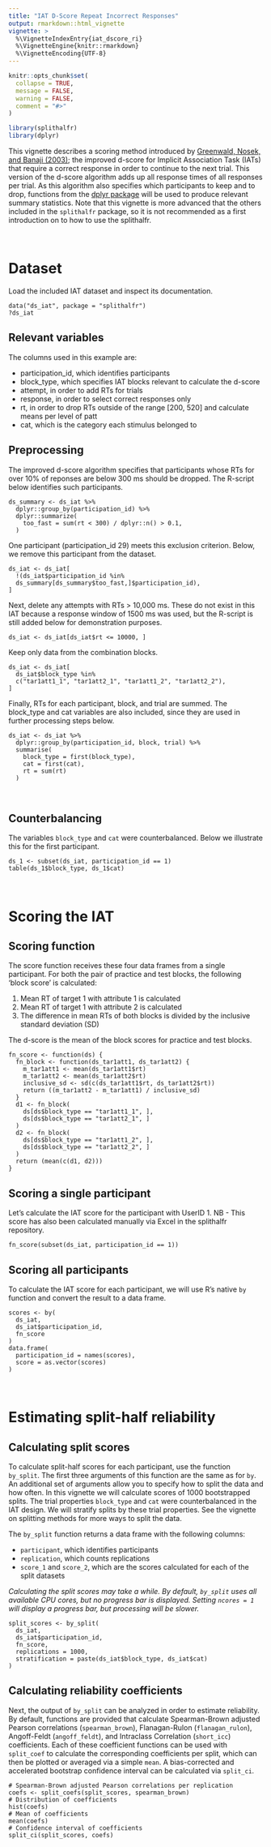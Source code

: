 ---
title: "IAT D-Score Repeat Incorrect Responses"
output: rmarkdown::html_vignette
vignette: >
  %\VignetteIndexEntry{iat_dscore_ri}
  %\VignetteEngine{knitr::rmarkdown}
  %\VignetteEncoding{UTF-8}
---

```{r, include = FALSE}
knitr::opts_chunk$set(
  collapse = TRUE,
  message = FALSE,
  warning = FALSE,
  comment = "#>"
)
```

```{r setup, message = FALSE, warning = FALSE}
library(splithalfr)
library(dplyr)
```
This vignette describes a scoring method introduced by [Greenwald, Nosek, and Banaji (2003)](http://dx.doi.org/10.1037/0022-3514.85.2.197); the improved d-score for Implicit Association Task (IATs) that require a correct response in order to continue to the next trial. This version of the d-score algorithm adds up all response times of all responses per trial. As this algorithm also specifies which participants to keep and to drop, functions from the [dplyr package](https://dplyr.tidyverse.org/) will be used to produce relevant summary statistics. Note that this vignette is more advanced that the others included in the `splithalfr` package, so it is not recommended as a first introduction on to how to use the splithalfr.

<br />

# Dataset
Load the included IAT dataset and inspect its documentation.
```
data("ds_iat", package = "splithalfr")
?ds_iat
```

## Relevant variables
The columns used in this example are:

* participation_id, which identifies participants
* block_type, which specifies IAT blocks relevant to calculate the d-score
* attempt, in order to add RTs for trials 
* response, in order to select correct responses only
* rt, in order to drop RTs outside of the range [200, 520] and calculate means per level of patt
* cat, which is the category each stimulus belonged to

## Preprocessing
The improved d-score algorithm specifies that participants whose RTs for over 10% of reponses are below 300 ms should be dropped. The R-script below identifies such participants. 
```
ds_summary <- ds_iat %>%
  dplyr::group_by(participation_id) %>%
  dplyr::summarize(
    too_fast = sum(rt < 300) / dplyr::n() > 0.1,
  )
```
One participant (participation_id 29) meets this exclusion criterion. Below, we remove this participant from the dataset.
```
ds_iat <- ds_iat[
  !(ds_iat$participation_id %in% 
  ds_summary[ds_summary$too_fast,]$participation_id), 
]
```

Next, delete any attempts with RTs > 10,000 ms. These do not exist in this IAT because a response window of 1500 ms was used, but the R-script is still added below for demonstration purposes.
```
ds_iat <- ds_iat[ds_iat$rt <= 10000, ]
```
Keep only data from the combination blocks.
```
ds_iat <- ds_iat[
  ds_iat$block_type %in% 
  c("tar1att1_1", "tar1att2_1", "tar1att1_2", "tar1att2_2"),
]
```

Finally, RTs for each participant, block, and trial are summed. The block_type and cat variables are also included, since they are used in further processing steps below.
```
ds_iat <- ds_iat %>%
  dplyr::group_by(participation_id, block, trial) %>%
  summarise(
    block_type = first(block_type),
    cat = first(cat),
    rt = sum(rt)
  )
```

<br />

## Counterbalancing
The variables `block_type` and `cat` were counterbalanced. Below we illustrate this for the first participant.
```
ds_1 <- subset(ds_iat, participation_id == 1)
table(ds_1$block_type, ds_1$cat)
```

<br />


# Scoring the IAT

## Scoring function
The score function receives these four data frames from a single participant. For both the pair of practice and test blocks, the following 'block score' is calculated:

1. Mean RT of target 1 with attribute 1 is calculated
2. Mean RT of target 1 with attribute 2 is calculated
3. The difference in mean RTs of both blocks is divided by the inclusive standard deviation (SD)

The d-score is the mean of the block scores for practice and test blocks. 
 
```
fn_score <- function(ds) {
  fn_block <- function(ds_tar1att1, ds_tar1att2) {
    m_tar1att1 <- mean(ds_tar1att1$rt)
    m_tar1att2 <- mean(ds_tar1att2$rt)
    inclusive_sd <- sd(c(ds_tar1att1$rt, ds_tar1att2$rt))
    return ((m_tar1att2 - m_tar1att1) / inclusive_sd)
  }      
  d1 <- fn_block(
    ds[ds$block_type == "tar1att1_1", ],
    ds[ds$block_type == "tar1att2_1", ]
  )
  d2 <- fn_block(
    ds[ds$block_type == "tar1att1_2", ],
    ds[ds$block_type == "tar1att2_2", ]
  )
  return (mean(c(d1, d2)))
}
```

## Scoring a single participant
Let's calculate the IAT score for the participant with UserID 1. NB - This score has also been calculated manually via Excel in the splithalfr repository.
```
fn_score(subset(ds_iat, participation_id == 1))
```

## Scoring all participants
To calculate the IAT score for each participant, we will use R's native `by` function and convert the result to a data frame.
```
scores <- by(
  ds_iat,
  ds_iat$participation_id,
  fn_score
)
data.frame(
  participation_id = names(scores),
  score = as.vector(scores)
)
```

<br />

# Estimating split-half reliability

## Calculating split scores
To calculate split-half scores for each participant, use the function `by_split`. The first three arguments of this function are the same as for `by`. An additional set of arguments allow you to specify how to split the data and how often. In this vignette we will calculate scores of 1000 bootstrapped splits. The trial properties `block_type` and `cat` were counterbalanced in the IAT design. We will stratify splits by these trial properties. See the vignette on splitting methods for more ways to split the data.

The `by_split` function returns a data frame with the following columns:

* `participant`, which identifies participants
* `replication`, which counts replications
* `score_1` and `score_2`, which are the scores calculated for each of the split datasets

*Calculating the split scores may take a while. By default, `by_split` uses all available CPU cores, but no progress bar is displayed. Setting `ncores = 1` will display a progress bar, but processing will be slower.*

```
split_scores <- by_split(
  ds_iat,
  ds_iat$participation_id,
  fn_score,
  replications = 1000,
  stratification = paste(ds_iat$block_type, ds_iat$cat)
)
```

## Calculating reliability coefficients
Next, the output of `by_split` can be analyzed in order to estimate reliability. By default, functions are provided that calculate Spearman-Brown adjusted Pearson correlations (`spearman_brown`), Flanagan-Rulon (`flanagan_rulon`), Angoff-Feldt (`angoff_feldt`), and Intraclass Correlation (`short_icc`) coefficients. Each of these coefficient functions can be used with `split_coef` to calculate the corresponding coefficients per split, which can then be plotted or averaged via a simple `mean`. A bias-corrected and accelerated bootstrap confidence interval can be calculated via `split_ci`.

```
# Spearman-Brown adjusted Pearson correlations per replication
coefs <- split_coefs(split_scores, spearman_brown)
# Distribution of coefficients
hist(coefs)
# Mean of coefficients
mean(coefs)
# Confidence interval of coefficients
split_ci(split_scores, coefs)
```
